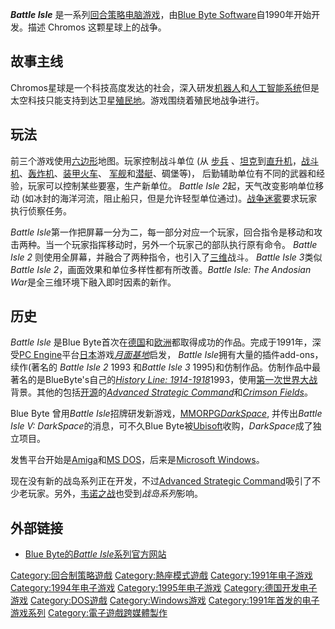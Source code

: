 {{Infobox VG
|title = Battle Isle  战岛系列
| image = <!-- 檔案不存在 File:Battle Isle Platinum.png ，可從英文維基百科取得 -->
|developer = [[Blue_Byte_Software|Blue Byte Software]]
|publisher = [[Blue_Byte_Software|Blue Byte Software]]
|released = 1991-2001
|genre = [[回合制策略游戏|回合制策略游戏]]
|modes = [[单人电子游戏|单人]]、[[多人电子游戏|多人]]
|platforms = [[Amiga|Amiga]], [[MS-DOS|MS-DOS]], [[Microsoft_Windows|Microsoft Windows]]
}}

<!-- 檔案不存在 [[File:Battle_Isle_Andosian_War_screenshot.png|thumb]] -->
'''''Battle Isle''''' 是一系列[[回合策略|回合策略]][[电脑游戏|电脑游戏]]，由[[Blue_Byte_Software|Blue Byte Software]]自1990年开始开发。描述 Chromos 这颗星球上的战争。

== 故事主线 ==
Chromos星球是一个科技高度发达的社会，深入研发[[机器人|机器人]]和[[人工智能系统|人工智能系统]]但是太空科技只能支持到达卫星[[殖民地|殖民地]]。游戏围绕着殖民地战争进行。

== 玩法 ==
前三个游戏使用[[六边形|六边形]]地图。玩家控制战斗单位 (从 [[步兵|步兵]] 、[[坦克|坦克]]到[[直升机|直升机]]，[[战斗机|战斗机]]、[[轰炸机|轰炸机]]、[[装甲火车|装甲火车]]、 [[军舰|军舰]]和[[潜艇|潜艇]]、碉堡等)， 后勤辅助单位有不同的武器和经验，玩家可以控制某些要塞，生产新单位。 ''Battle Isle 2''起，天气改变影响单位移动 (如冰封的海洋河流，阻止船只，但是允许轻型单位通过)。[[战争迷雾|战争迷雾]]要求玩家执行侦察任务。

''Battle Isle''第一作把屏幕一分为二，每一部分对应一个玩家，回合指令是移动和攻击两种。当一个玩家指挥移动时，另外一个玩家己的部队执行原有命令。 ''Battle Isle 2'' 则使用全屏幕，并融合了两种指令，也引入了[[三维|三维]]战斗。 ''Battle Isle 3''类似''Battle Isle 2''，画面效果和单位多样性都有所改善。''Battle Isle: The Andosian War''是全三维环境下融入即时因素的新作。

== 历史 ==
''Battle Isle'' 是Blue Byte首次在[[德国|德国]]和[[欧洲|欧洲]]都取得成功的作品。完成于1991年，深受[[PC_Engine|PC Engine]]平台[[日本|日本]]游戏''[[月面基地|月面基地]]''启发， ''Battle Isle''拥有大量的插件add-ons，续作(著名的 ''Battle Isle 2'' 1993 和''Battle Isle 3'' 1995)和仿制作品。仿制作品中最著名的是BlueByte's自己的''[[History_Line:_1914-1918|History Line: 1914-1918]]''1993，使用[[第一次世界大战|第一次世界大战]]背景。其他的包括[[开源|开源]]的''[[Advanced_Strategic_Command|Advanced Strategic Command]]''和''[[Crimson_Fields|Crimson Fields]]''。

Blue Byte 曾用''Battle Isle''招牌研发新游戏，[[MMORPG|MMORPG]]''[[DarkSpace|DarkSpace]]'', 并传出''Battle Isle V: DarkSpace''的消息，可不久Blue Byte被[[Ubisoft|Ubisoft]]收购，''DarkSpace''成了独立项目。

发售平台开始是[[Amiga|Amiga]]和[[MS_DOS|MS DOS]]，后来是[[Microsoft_Windows|Microsoft Windows]]。

现在没有新的战岛系列正在开发，不过[[Advanced_Strategic_Command|Advanced Strategic Command]]吸引了不少老玩家。另外，[[韦诺之战|韦诺之战]]也受到''战岛系列''影响。
== 外部链接 ==
*[https://web.archive.org/web/20081017151722/http://www.bluebyte.net/battleisle-e/ Blue Byte的''Battle Isle''系列官方网站] 

{{DEFAULTSORT:Battle Isle}}
[[Category:回合制策略遊戲|Category:回合制策略遊戲]]
[[Category:熱座模式遊戲|Category:熱座模式遊戲]]
[[Category:1991年电子游戏|Category:1991年电子游戏]]
[[Category:1994年电子游戏|Category:1994年电子游戏]]
[[Category:1995年电子游戏|Category:1995年电子游戏]]
[[Category:德国开发电子游戏|Category:德国开发电子游戏]]
[[Category:DOS遊戲|Category:DOS遊戲]]
[[Category:Windows游戏|Category:Windows游戏]]
[[Category:1991年首发的电子游戏系列|Category:1991年首发的电子游戏系列]]
[[Category:電子遊戲跨媒體製作|Category:電子遊戲跨媒體製作]]